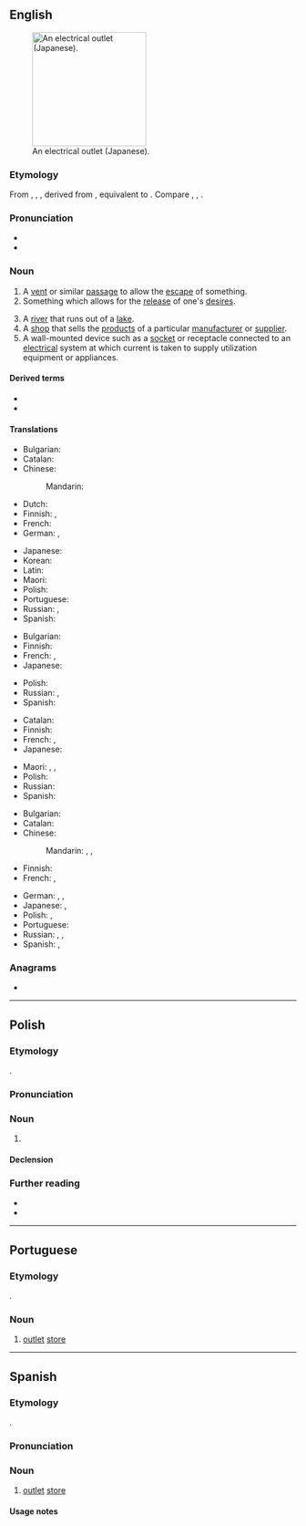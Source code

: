 ==English==
{{wikipedia}}
[[Image:OutletGround.jpg|thumb|200px|right|An electrical outlet (Japanese).]]

===Etymology===
From {{inh|en|enm|outlete}}, {{m|enm|outeleate}}, {{m|enm|ut-lete}}, derived from {{der|en|enm|outleten|t=to allow, let out, emit}}, equivalent to {{af|en|out-|let}}. Compare {{cog|fy|útlit|t=outlet}}, {{cog|nl|uitlaat|t=outlet}}, {{cog|de|Auslass|t=outlet}}.

===Pronunciation===
* {{IPA|en|/ˈaʊtlɛt/|/ˈaʊtlɪt/}}
* {{audio|en|en-us-outlet.ogg|Audio (US)}}

===Noun===
{{en-noun}}

# A [[vent]] or similar [[passage]] to allow the [[escape]] of something.
# Something which allows for the [[release]] of one's [[desire]]s.
#: {{ux|en|Jamie found doing martial arts was a great '''outlet''' for her stress.}}
# A [[river]] that runs out of a [[lake]].
# A [[shop]] that sells the [[product]]s of a particular [[manufacturer]] or [[supplier]].
# A wall-mounted device such as a [[socket]] or receptacle connected to an [[electrical]] system at which current is taken to supply utilization equipment or appliances.
#: {{ux|en|I had to move the cupboard to get to the power '''outlet'''.}}

====Derived terms====
* {{l|en|media outlet}}
* {{l|en|thoracic outlet syndrome}}

====Translations====
{{trans-top|vent}}
* Bulgarian: {{t+|bg|отдушник|m}}
* Catalan: {{t+|ca|sortida|f}}
* Chinese:
*: Mandarin: {{t+|cmn|出口|tr=chūkǒu|sc=Hani}}
* Dutch: {{t+|nl|uitlaat|m}}
* Finnish: {{t+|fi|luukku}}, {{t+|fi|aukko}}
* French: {{t+|fr|conduit|f}}
* German: {{t+|de|Ausgang|m}}, {{t+|de|Auslass|m}}
{{trans-mid}}
* Japanese: {{t+|ja|出口|tr=でぐち, deguchi|sc=Jpan}}
* Korean: {{t+|ko|출구(出口)}}
* Latin: {{t|la|ēmissārium|n}}
* Maori: {{t|mi|putanga}}
* Polish: {{t+|pl|wyjście|n}}
* Portuguese: {{t+|pt|ventilação}}
* Russian: {{t+|ru|вы́ход|m}}, {{t+|ru|отду́шина|f}}
* Spanish: {{t+|es|salida|f}}
{{trans-bottom}}

{{trans-top|release of desires}}
* Bulgarian: {{t+|bg|отдушник|m}}
* Finnish: {{t+|fi|helpotus}}
* French: {{t+|fr|exutoire|m}}, {{t+|fr|issue|f}}
* Japanese: {{t|ja|捌け口|tr=はけぐち, hakeguchi|sc=Jpan}}
{{trans-mid}}
* Polish: {{t+|pl|ulga|f}}
* Russian: {{t+|ru|вы́ход|m}}, {{t+|ru|отду́шина|f}}
* Spanish: {{t+|es|desahogo}}
{{trans-bottom}}

{{trans-top|river}}
* Catalan: {{t+|ca|desguàs|m}}
* Finnish: {{t|fi|laskujoki}}
* French: {{t+|fr|exutoire|m}}, {{t+|fr|dérivatif|m}}
* Japanese: {{t|ja|流出河川|tr=りゅうしゅつかせん, ryūshutsu-kasen|sc=Jpan}}
{{trans-mid}}
* Maori: {{t|mi|kōtore}}, {{t|mi|pūahatanga}}, {{t|mi|tāwaha}}
* Polish: {{t+|pl|odpływ|m}}
* Russian: {{t+|ru|сток|m}}
* Spanish: {{t|es|río que nace en un lago|f}}
{{trans-bottom}}

{{trans-top|shop}}
* Bulgarian: {{t|bg|промоционален магазин|m}}
* Catalan: {{t|ca|punt de venda|m}}
* Chinese:
*: Mandarin: {{t|cmn|折扣中心|tr=zhékòuzhōngxīn|sc=Hani}}, {{t|cmn|暢貨中心|sc=Hani}}, {{t|cmn|畅货中心|tr=chànghuòzhōngxīn|sc=Hani}} {{qualifier|Taiwan}}
* Finnish: {{t+|fi|liike}}
* French: {{t+|fr|magasin d’usine|m}}, {{t+|fr|franchise|f}}
{{trans-mid}}
* German: {{t|de|Direktverkauf|m}}, {{t|de|Werksverkauf|m}}, {{t|de|Direktvermarkter|m}}
* Japanese: {{t|ja|直販店|tr=ちょくはんてん, chokuhanten|sc=Jpan}}, {{t|ja|アウトレット|tr=autoretto|sc=Jpan}}
* Polish: {{t+|pl|wyprzedaż|f}}, {{t+|pl|zbyt|m}}
* Portuguese: {{t|pt|outlet|m}}
* Russian: {{t+|ru|торго́вая то́чка|f}}, {{t+|ru|магази́н|m}}, {{t+|ru|а́утлет|m}}
* Spanish: {{t|es|minorista de marca|m}}, {{t|es|al-bolsillo|m}}
{{trans-bottom}}

{{trans-see|wall socket}}

===Anagrams===
* {{anagrams|en|a=elottu|let out|let-out}}

----

==Polish==
{{wp|lang=pl}}

===Etymology===
{{bor+|pl|en|outlet}}.

===Pronunciation===
{{pl-p|autlet}}

===Noun===
{{pl-noun|m-in}}

# {{l|en|outlet}} {{gl|shop}}

====Declension====
{{pl-decl-noun-m-in}}

===Further reading===
* {{R:pl:WSJP}}
* {{R:PWN}}

{{c|pl|Shops}}

----

==Portuguese==

===Etymology===
{{ubor|pt|en|outlet}}.

===Noun===
{{pt-noun|m|s}}

# [[#English|outlet]] [[store]]

----

==Spanish==

===Etymology===
{{ubor|es|en|outlet}}.

===Pronunciation===
{{es-IPA|áutlet}}

===Noun===
{{es-noun|m}}

# [[#English|outlet]] [[store]]

====Usage notes====
{{es-unadapted}}